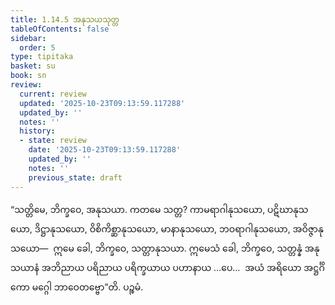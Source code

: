```yaml
---
title: 1.14.5 အနုသယသုတ္တ
tableOfContents: false
sidebar:
  order: 5
type: tipitaka
basket: su
book: sn
review:
  current: review
  updated: '2025-10-23T09:13:59.117288'
  updated_by: ''
  notes: ''
  history:
  - state: review
    date: '2025-10-23T09:13:59.117288'
    updated_by: ''
    notes: ''
    previous_state: draft
---
```



<ReviewStatus review={frontmatter.review} showDetails={true} />

<HypothesisAnnotation frontmatter={frontmatter} />

<DynamicBreadcrumb />

<Division number="176" book="sn" e="ch" v="18" p="305">

<Paragraph number="343" book="sn">
“သတ္တိမေ, ဘိက္ခဝေ, အနုသယာ. ကတမေ သတ္တ? ကာမရာဂါနုသယော, ပဋိဃာနုသယော, ဒိဋ္ဌာနုသယော, ဝိစိကိစ္ဆာနုသယော, မာနာနုသယော, ဘဝရာဂါနုသယော, အဝိဇ္ဇာနုသယော—  ဣမေ ခေါ, ဘိက္ခဝေ, သတ္တာနုသယာ. ဣမေသံ ခေါ, ဘိက္ခဝေ, သတ္တန္နံ အနုသယာနံ အဘိညာယ ပရိညာယ ပရိက္ခယာယ ပဟာနာယ …ပေ…  အယံ အရိယော အဋ္ဌင်္ဂိကော မဂ္ဂေါ ဘာဝေတဗ္ဗော”တိ.

</Paragraph>
</Division>

<Paragraph number="344" type="center" book="sn">
ပဉ္စမံ.
</Paragraph>